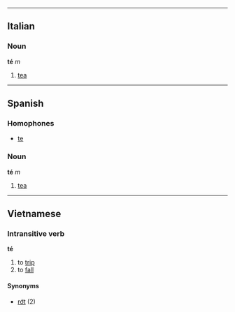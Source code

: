 ----
==Italian==
===Noun===
'''té''' ''m''

#[[tea]]

----
==Spanish==

===Homophones===
*[[te]]

===Noun===
'''té''' ''m''

#[[tea]]
----
==Vietnamese==
===Intransitive verb===
'''té'''

#to [[trip#Verb|trip]]
#to [[fall#Verb|fall]]

====Synonyms====
*[[rớt]] (2)